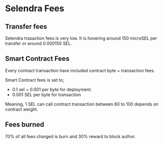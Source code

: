 # Selendra Fees

## Transfer fees

Selendra trasaction fees is very low. It is hovering around 150 microSEL per transfer or around 0.000150 SEL.

## Smart Contract Fees

Every contract transaction have included contract byte + transaction fees.

Smart Contract fees is set to;

- 0.1 sel + 0.001 per byte for deployment.
- 0.001 SEL per byte for transaction

Meaning, 1 SEL can call contract transaction between 60 to 100 depends on contract weight.

## Fees burned

70% of all fees charged is burn and 30% reward to block author.
